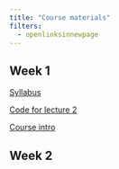 ```yaml
---
title: "Course materials"
filters:
  - openlinksinnewpage
---
```


## Week 1

[Syllabus](files/oceans140_syllabus_2025.pdf)

[Code for lecture 2](code/lecture2.html)

[Course intro](_lectures/course_intro.pdf)

<!-- [Probability](_lectures/probability-lecture.pdf) -->

## Week 2

